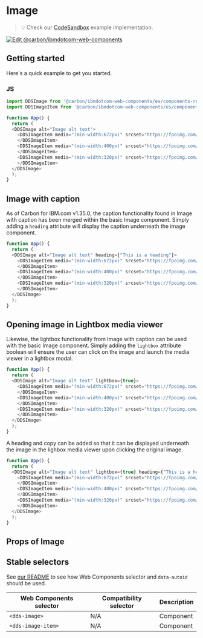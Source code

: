 
# Image

> 💡 Check our
> [CodeSandbox](https://githubbox.com/carbon-design-system/carbon-for-ibm-dotcom/tree/main/packages/web-components/examples/codesandbox/components-react/image)
> example implementation.

[![Edit @carbon/ibmdotcom-web-components](https://codesandbox.io/static/img/play-codesandbox.svg)](https://githubbox.com/carbon-design-system/carbon-for-ibm-dotcom/tree/main/packages/web-components/examples/codesandbox/components-react/image)

## Getting started

Here's a quick example to get you started.

### JS

```javascript
import DDSImage from '@carbon/ibmdotcom-web-components/es/components-react/image/image.js';
import DDSImageItem from '@carbon/ibmdotcom-web-components/es/components-react/image/image-item.js';

function App() {
  return (
  <DDSImage alt="Image alt text">
    <DDSImageItem media="(min-width:672px)" srcset="https://fpoimg.com/672x336?text=2:1&bg_color=ee5396&text_color=161616">
    </DDSImageItem>
    <DDSImageItem media="(min-width:400px)" srcset="https://fpoimg.com/672x336?text=2:1&bg_color=ee5396&text_color=161616">
    </DDSImageItem>
    <DDSImageItem media="(min-width:320px)" srcset="https://fpoimg.com/672x336?text=2:1&bg_color=ee5396&text_color=161616">
    </DDSImageItem>
  </DDSImage>
  );
}
```

## Image with caption

As of Carbon for IBM.com v1.35.0, the caption functionality found in Image with caption has been merged within the basic Image component.
Simply adding a `heading` attribute will display the caption underneath the image component.

```javascript
function App() {
  return (
  <DDSImage alt="Image alt text" heading={"This is a heading"}>
    <DDSImageItem media="(min-width:672px)" srcset="https://fpoimg.com/672x336?text=2:1&bg_color=ee5396&text_color=161616">
    </DDSImageItem>
    <DDSImageItem media="(min-width:400px)" srcset="https://fpoimg.com/672x336?text=2:1&bg_color=ee5396&text_color=161616">
    </DDSImageItem>
    <DDSImageItem media="(min-width:320px)" srcset="https://fpoimg.com/672x336?text=2:1&bg_color=ee5396&text_color=161616">
    </DDSImageItem>
  </DDSImage>
  );
}
```

## Opening image in Lightbox media viewer

Likewise, the lightbox functionality from Image with caption can be used with the basic Image component.
Simply adding the `lightbox` attribute boolean will ensure the user can click on the image and launch the media viewer in a lightbox modal.

```javascript
function App() {
  return (
  <DDSImage alt="Image alt text" lightbox={true}>
    <DDSImageItem media="(min-width:672px)" srcset="https://fpoimg.com/672x336?text=2:1&bg_color=ee5396&text_color=161616">
    </DDSImageItem>
    <DDSImageItem media="(min-width:400px)" srcset="https://fpoimg.com/672x336?text=2:1&bg_color=ee5396&text_color=161616">
    </DDSImageItem>
    <DDSImageItem media="(min-width:320px)" srcset="https://fpoimg.com/672x336?text=2:1&bg_color=ee5396&text_color=161616">
    </DDSImageItem>
  </DDSImage>
  );
}
```

A heading and copy can be added so that it can be displayed underneath the image in the lighbox media viewer upon clicking the original image.

```javascript
function App() {
  return (
  <DDSImage alt="Image alt text" lightbox={true} heading={"This is a heading"} copy={"This is a copy"}>
    <DDSImageItem media="(min-width:672px)" srcset="https://fpoimg.com/672x336?text=2:1&bg_color=ee5396&text_color=161616">
    </DDSImageItem>
    <DDSImageItem media="(min-width:400px)" srcset="https://fpoimg.com/672x336?text=2:1&bg_color=ee5396&text_color=161616">
    </DDSImageItem>
    <DDSImageItem media="(min-width:320px)" srcset="https://fpoimg.com/672x336?text=2:1&bg_color=ee5396&text_color=161616">
    </DDSImageItem>
  </DDSImage>
  );
}
```

## Props of Image

<Props of={ImageProps} />

## Stable selectors

See [our README](https://github.com/carbon-design-system/carbon-for-ibm-dotcom/tree/main/packages/web-components#stable-selectors-for-analytics-and-integratione2e-testing-in-web-components) to see how Web Components selector and `data-autoid` should be used.

| Web Components selector | Compatibility selector | Description |
| ----------------------- | ---------------------- | ----------- |
| `<dds-image>`        | N/A                    | Component   |
| `<dds-image-item>`        | N/A                    | Component   |

<Description markdown={contributing} />
